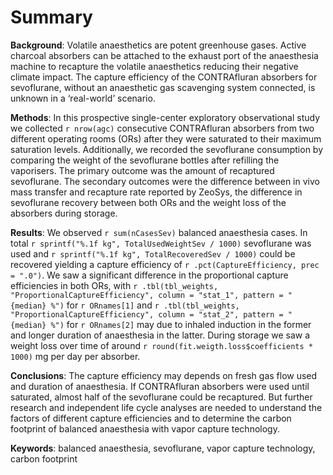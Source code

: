 # Summary

**Background**:
Volatile anaesthetics are potent greenhouse gases.
Active charcoal absorbers can be attached to the exhaust port of the anaesthesia
machine to recapture the volatile anaesthetics reducing their negative climate impact.
The capture efficiency of the CONTRAfluran absorbers for sevoflurane, without an
anaesthetic gas scavenging system connected, is unknown in a 'real-world' scenario.

**Methods**:
In this prospective single-center exploratory observational study we collected
`r nrow(agc)` consecutive CONTRAfluran absorbers from two
different operating rooms (ORs) after they were saturated to their maximum
saturation levels.
Additionally, we recorded the sevoflurane consumption by comparing the weight
of the sevoflurane bottles after refilling the vaporisers.
The primary outcome was the amount of recaptured sevoflurane.
The secondary outcomes were the difference between in vivo mass transfer and
recapture rate reported by ZeoSys, the difference in sevoflurane recovery
between both ORs and the weight loss of the absorbers during storage.

**Results**:
We observed `r sum(nCasesSev)` balanced anaesthesia cases.
In total
`r sprintf("%.1f kg", TotalUsedWeightSev / 1000)` sevoflurane was used and
`r sprintf("%.1f kg", TotalRecoveredSev / 1000)` could be recovered
yielding a capture efficiency of `r .pct(CaptureEfficiency, prec = ".0")`.
We saw a significant difference in the proportional capture efficiencies
in both ORs, with
`r .tbl(tbl_weights, "ProportionalCaptureEfficiency", column = "stat_1", pattern = "{median} %")` for `r ORnames[1]`
and
`r .tbl(tbl_weights, "ProportionalCaptureEfficiency", column = "stat_2", pattern = "{median} %")`  for `r ORnames[2]` may due to inhaled induction in the former and longer duration of anaesthesia in the latter.
During storage we saw a weight loss over time of around
`r round(fit.weigth.loss$coefficients * 1000)` mg per day per absorber.

**Conclusions**:
The capture efficiency may depends on fresh gas flow used and
duration of anaesthesia.
If CONTRAfluran absorbers were used until saturated,
almost half of the sevoflurane could be recaptured.
But further research and independent life cycle analyses are needed
to understand the factors of different capture efficiencies and
to determine the carbon footprint of balanced anaesthesia with vapor capture
technology.

**Keywords**:
balanced anaesthesia, sevoflurane, vapor capture technology, carbon footprint
